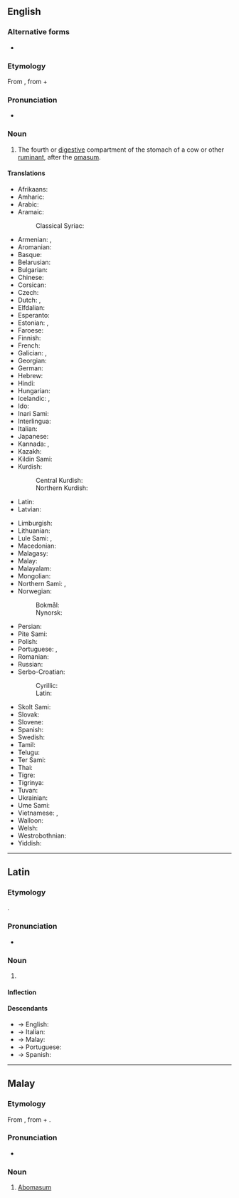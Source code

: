 ==English==

===Alternative forms===
* {{l|en|abomasus}}

===Etymology===
From {{bor|en|NL.|abomāsum}}, from {{m|la|ab-|t=away from}} + {{m|la|omāsum|t=tripe of a bullock}}

===Pronunciation===
* {{a|US}} {{IPA|/ˌæb.oʊˈmeɪ.səm/|lang=en}}

===Noun===
{{en-noun|abomasa}}

# {{topics|en|Animal body parts}} The fourth or [[digestive]] compartment of the stomach of a cow or other [[ruminant]], after the [[omasum]].
#: {{syn|en|rennet stomach|rennet bag}}

====Translations====
{{trans-top|fourth or digestive stomach of a ruminant}}
* Afrikaans: {{t+|af|melkpens}}
* Amharic: {{t|am|ወተት ኣንጀት}}
* Arabic: {{t|ar|إِنْفَحَة|f}}
* Aramaic:
*: Classical Syriac: {{t|syc|ܥܢܘܝܬܐ|f}}
* Armenian: {{t+|hy|շրդան}}, {{t|hy|խախածոց}}
* Aromanian: {{t-needed|rup}}
* Basque: {{t|eu|abomaso}}
* Belarusian: {{t|be|сычу́г|m}}
* Bulgarian: {{t|bg|сирищник|m}}
* Chinese: {{t-needed|zh}}
* Corsican: {{t|co|caghjarella|f}}
* Czech: {{t-needed|cs}}
* Dutch: {{t+|nl|leb|f}}, {{t+|nl|lebmaag|f}}
* Elfdalian: {{t|ovd|kęse|m}}
* Esperanto: {{t|eo|abomaso}}
* Estonian: {{t|et|libedik}}, {{t|et|libemagu}}
* Faroese: {{t|fo|vinstur|f}}
* Finnish: {{t+|fi|juoksutusmaha}}
* French: {{t+|fr|caillette|f}}
* Galician: {{t+|gl|abomaso|m}}, {{t+|gl|calleira|f}}
* Georgian: {{t-needed|ka}}
* German: {{t+|de|Labmagen|m}}
* Hebrew: {{t-needed|he}}
* Hindi: {{t-needed|hi}}
* Hungarian: {{t+|hu|oltógyomor}}
* Icelandic: {{t|is|vinstur|f}}, {{t|is|vigur|m}}
* Ido: {{t+|io|acidostomako}}
* Inari Sami: {{t|smn|togge}}
* Interlingua: {{t|ia|abomaso}}
* Italian: {{t+|it|abomaso|m}}
* Japanese: {{t|ja|ギアラ|tr=giara}}
* Kannada: {{t+|kn|ನಿಜೊಡಲು}}, {{t+|kn|ನೈಜಜಠರ}}
* Kazakh: {{t|kk|ұлтабар }}
* Kildin Sami: {{t|sjd|tå´ŋ̄g}}
* Kurdish: {{t+|ku|şîlavk}}
*: Central Kurdish: {{t|ckb|شیلاوِک}}
*: Northern Kurdish: {{t+|kmr|şîlavk }}
* Latin: {{t|la|abomāsum|n}}
* Latvian: {{t|lv|glumenieks|m}}
{{trans-mid}}
* Limburgish: {{t|li|lebmaag}}
* Lithuanian: {{t-check|lt|šliužas|m}}
* Lule Sami: {{t|smj|dågge}}, {{t|smj|tåggē}}
* Macedonian: {{t-needed|mk}}
* Malagasy: {{t+|mg|vavoninkena}}
* Malay: {{t|ms|abomasum}}
* Malayalam: {{t-needed|ml}}
* Mongolian: {{t-needed|mn}}
* Northern Sami: {{t|se|doggi}}, {{t|se|dogˈge}}
* Norwegian:
*: Bokmål: {{t|nb|løypemage|m}}
*: Nynorsk: {{t|nn|løypemage|m}}
* Persian: {{t+|fa|شیردان}}
* Pite Sami: {{t|sje|dågˈge}}
* Polish: {{t+|pl|trawieniec|m-in}}
* Portuguese: {{t+|pt|abomaso}}, {{t+|pt|coalho|m}}
* Romanian: {{t-needed|ro}}
* Russian: {{t+|ru|сычу́г|m}}
* Serbo-Croatian:
*: Cyrillic: {{t|sh|си̏рӣште|m}}
*: Latin: {{t+|sh|sȉrīšte|m}}
* Skolt Sami: {{t|sms|tå´ǧǧ}}
* Slovak: {{t-needed|sk}}
* Slovene: {{t-needed|sl}}
* Spanish: {{t+|es|abomaso|m}}
* Swedish: {{t|sv|löpmage}}
* Tamil: {{t-needed|ta}}
* Telugu: {{t-needed|te}}
* Ter Sami: {{t|sjt|toŋ̜̄g̜e}}
* Thai: {{t|th|อะโบมาซัม}}
* Tigre: {{t-needed|tig}}
* Tigrinya: {{t-needed|ti}}
* Tuvan: {{t|tyv|борбуяк}}
* Ukrainian: {{t|uk|сичу́г|m}}
* Ume Sami: {{t|sju|dåggee}}
* Vietnamese: {{t|vi|dạ túi khế}}, {{t|vi|dạ múi khế}}
* Walloon: {{t+|wa|molete|m}}
* Welsh: {{t|cy|abomaswm|m}}
* Westrobothnian: {{t|gmq-bot|vinster|f}}
* Yiddish: {{t|yi|קיטניצע|f}}
{{trans-bottom}}

----

==Latin==

===Etymology===
{{affix|la|ab-|t1=away from|omāsum|t2=tripe of a bullock}}.

===Pronunciation===
* {{la-IPA|abomāsum}}

===Noun===
{{la-noun|abomāsum|abomāsī|n|second}}

# {{topics|la|Animal body parts}} {{l|en|abomasum}}

====Inflection====
{{la-decl-2nd-N|abomās}}

====Descendants====
* → English: {{l|en|abomasum}}
* → Italian: {{l|it|abomaso}}
* → Malay: {{l|ms|abomasum}}
* → Portuguese: {{l|pt|abomaso}}
* → Spanish: {{l|es|abomaso}}

----

==Malay==

===Etymology===
From {{bor|ms|NL.|abomāsum}}, from {{der|ms|la|ab-|t=away from}} + {{m|la|omāsum|t=tripe of a bullock}}.

===Pronunciation===
* {{IPA|/abomasum/|lang=ms}}

===Noun===
{{ms-noun|j=ابوماسوم}}

# {{topics|ms|Animal body parts}} [[abomasum#English|Abomasum]] {{gloss|fourth or digestive stomach of a ruminant}}